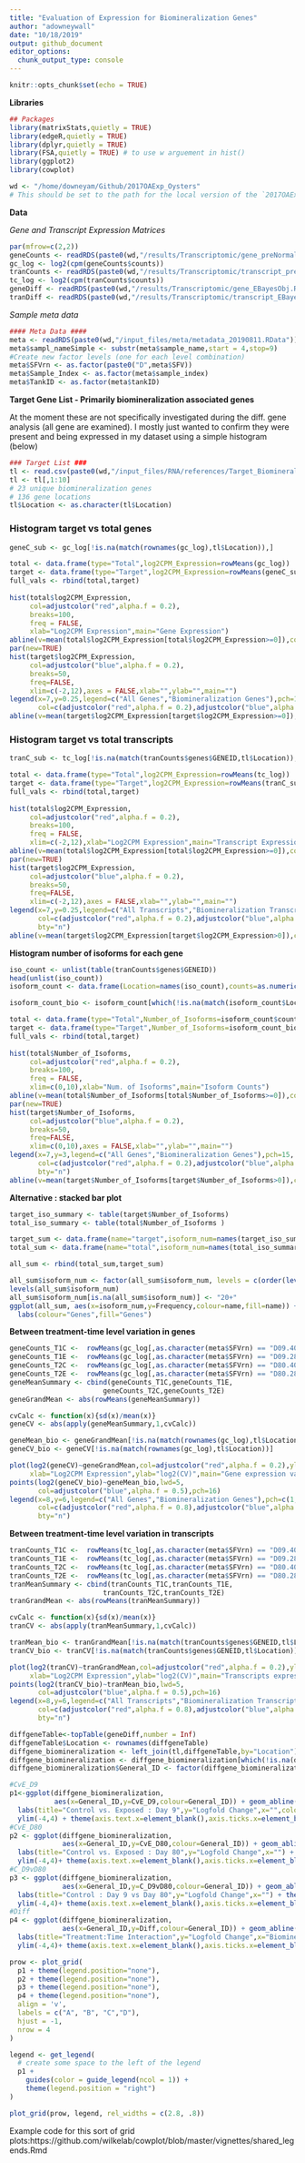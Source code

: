 ```yaml
---
title: "Evaluation of Expression for Biomineralization Genes"
author: "adowneywall"
date: "10/18/2019"
output: github_document
editor_options: 
  chunk_output_type: console
---
```


```r
knitr::opts_chunk$set(echo = TRUE)
```

**Libraries**
```r
## Packages 
library(matrixStats,quietly = TRUE)
library(edgeR,quietly = TRUE)
library(dplyr,quietly = TRUE)
library(FSA,quietly = TRUE) # to use w arguement in hist()
library(ggplot2)
library(cowplot)

wd <- "/home/downeyam/Github/2017OAExp_Oysters"
# This should be set to the path for the local version of the `2017OAExp_Oysters` github repo.
```

**Data**  

*Gene and Transcript Expression Matrices*  
```r
par(mfrow=c(2,2))
geneCounts <- readRDS(paste0(wd,"/results/Transcriptomic/gene_preNormalization_DGEListObj.RData"))
gc_log <- log2(cpm(geneCounts$counts))
tranCounts <- readRDS(paste0(wd,"/results/Transcriptomic/transcript_preNormalization_DGEListObj.RData"))
tc_log <- log2(cpm(tranCounts$counts))
geneDiff <- readRDS(paste0(wd,"/results/Transcriptomic/gene_EBayesObj.RData"))
tranDiff <- readRDS(paste0(wd,"/results/Transcriptomic/transcript_EBayesObj.RData"))  
```
  
*Sample meta data*  
```r
#### Meta Data ####
meta <- readRDS(paste0(wd,"/input_files/meta/metadata_20190811.RData"))
meta$sampl_nameSimple <- substr(meta$sample_name,start = 4,stop=9)
#Create new factor levels (one for each level combination)
meta$SFVrn <- as.factor(paste0("D",meta$SFV))
meta$Sample_Index <- as.factor(meta$sample_index)
meta$TankID <- as.factor(meta$tankID)
```

**Target Gene List - Primarily biomineralization associated genes**  
  
At the moment these are not specifically investigated during the diff. gene analysis (all gene are examined). I mostly just wanted to confirm they were present and being expressed in my dataset using a simple histogram (below)  
  
```r
### Target List ###
tl <- read.csv(paste0(wd,"/input_files/RNA/references/Target_BiomineralizationGenes.csv"))
tl <- tl[,1:10]
# 23 unique biomineralization genes 
# 136 gene locations
tl$Location <- as.character(tl$Location)
```
  
### **Histogram target vs total genes**  
```r
geneC_sub <- gc_log[!is.na(match(rownames(gc_log),tl$Location)),]

total <- data.frame(type="Total",log2CPM_Expression=rowMeans(gc_log))
target <- data.frame(type="Target",log2CPM_Expression=rowMeans(geneC_sub))
full_vals <- rbind(total,target)
  
hist(total$log2CPM_Expression,
     col=adjustcolor("red",alpha.f = 0.2),
     breaks=100,
     freq = FALSE,
     xlab="Log2CPM Expression",main="Gene Expression")
abline(v=mean(total$log2CPM_Expression[total$log2CPM_Expression>=0]),col=adjustcolor("red",alpha.f = 0.8),lwd=5)
par(new=TRUE)
hist(target$log2CPM_Expression,
     col=adjustcolor("blue",alpha.f = 0.2),
     breaks=50,
     freq=FALSE,
     xlim=c(-2,12),axes = FALSE,xlab="",ylab="",main="")
legend(x=7,y=0.25,legend=c("All Genes","Biomineralization Genes"),pch=15,bty = "n",
       col=c(adjustcolor("red",alpha.f = 0.2),adjustcolor("blue",alpha.f = 0.2)))
abline(v=mean(target$log2CPM_Expression[target$log2CPM_Expression>=0]),col=adjustcolor("blue",alpha.f = 0.8),lwd=5)
```

### **Histogram target vs total transcripts**  
```r
tranC_sub <- tc_log[!is.na(match(tranCounts$genes$GENEID,tl$Location)),]

total <- data.frame(type="Total",log2CPM_Expression=rowMeans(tc_log))
target <- data.frame(type="Target",log2CPM_Expression=rowMeans(tranC_sub))
full_vals <- rbind(total,target)
  
hist(total$log2CPM_Expression,
     col=adjustcolor("red",alpha.f = 0.2),
     breaks=100,
     freq = FALSE,
     xlim=c(-2,12),xlab="Log2CPM Expression",main="Transcript Expression")
abline(v=mean(total$log2CPM_Expression[total$log2CPM_Expression>=0]),col=adjustcolor("red",alpha.f = 0.8),lwd=5)
par(new=TRUE)
hist(target$log2CPM_Expression,
     col=adjustcolor("blue",alpha.f = 0.2),
     breaks=50,
     freq=FALSE,
     xlim=c(-2,12),axes = FALSE,xlab="",ylab="",main="")
legend(x=7,y=0.25,legend=c("All Transcripts","Biomineralization Transcripts"),pch=15,
       col=c(adjustcolor("red",alpha.f = 0.2),adjustcolor("blue",alpha.f = 0.2)),
       bty="n")
abline(v=mean(target$log2CPM_Expression[target$log2CPM_Expression>0]),col=adjustcolor("blue",alpha.f = 0.8),lwd=5)
```

**Histogram number of isoforms for each gene**
```r
iso_count <- unlist(table(tranCounts$genes$GENEID))
head(unlist(iso_count))
isoform_count <- data.frame(Location=names(iso_count),counts=as.numeric(iso_count))

isoform_count_bio <- isoform_count[which(!is.na(match(isoform_count$Location,tl$Location))),]

total <- data.frame(type="Total",Number_of_Isoforms=isoform_count$counts)
target <- data.frame(type="Target",Number_of_Isoforms=isoform_count_bio$counts)
full_vals <- rbind(total,target)
  
hist(total$Number_of_Isoforms,
     col=adjustcolor("red",alpha.f = 0.2),
     breaks=100,
     freq = FALSE,
     xlim=c(0,10),xlab="Num. of Isoforms",main="Isoform Counts")
abline(v=mean(total$Number_of_Isoforms[total$Number_of_Isoforms>=0]),col=adjustcolor("red",alpha.f = 0.8),lwd=5)
par(new=TRUE)
hist(target$Number_of_Isoforms,
     col=adjustcolor("blue",alpha.f = 0.2),
     breaks=50,
     freq=FALSE,
     xlim=c(0,10),axes = FALSE,xlab="",ylab="",main="")
legend(x=7,y=3,legend=c("All Genes","Biomineralization Genes"),pch=15,
       col=c(adjustcolor("red",alpha.f = 0.2),adjustcolor("blue",alpha.f = 0.2)),
       bty="n")
abline(v=mean(target$Number_of_Isoforms[target$Number_of_Isoforms>0]),col=adjustcolor("blue",alpha.f = 0.8),lwd=5)
```

**Alternative : stacked bar plot**
```r
target_iso_summary <- table(target$Number_of_Isoforms)
total_iso_summary <- table(total$Number_of_Isoforms )

target_sum <- data.frame(name="target",isoform_num=names(target_iso_summary),Frequency=as.numeric(target_iso_summary)/sum(as.numeric(target_iso_summary)))
total_sum <- data.frame(name="total",isoform_num=names(total_iso_summary),Frequency=as.numeric(total_iso_summary)/sum(as.numeric(total_iso_summary)))

all_sum <- rbind(total_sum,target_sum)

all_sum$isoform_num <- factor(all_sum$isoform_num, levels = c(order(levels(all_sum$isoform_num)),"20+"))
levels(all_sum$isoform_num)
all_sum$isoform_num[is.na(all_sum$isoform_num)] <- "20+"
ggplot(all_sum, aes(x=isoform_num,y=Frequency,colour=name,fill=name)) +geom_bar(position="dodge", stat="identity") +
  labs(colour="Genes",fill="Genes")
```

**Between treatment-time level variation in genes**
```r
geneCounts_T1C <-  rowMeans(gc_log[,as.character(meta$SFVrn) == "D09.400"])
geneCounts_T1E <-  rowMeans(gc_log[,as.character(meta$SFVrn) == "D09.2800"])
geneCounts_T2C <-  rowMeans(gc_log[,as.character(meta$SFVrn) == "D80.400"])
geneCounts_T2E <-  rowMeans(gc_log[,as.character(meta$SFVrn) == "D80.2800"])
geneMeanSummary <- cbind(geneCounts_T1C,geneCounts_T1E,
                       geneCounts_T2C,geneCounts_T2E)
geneGrandMean <- abs(rowMeans(geneMeanSummary))

cvCalc <- function(x){sd(x)/mean(x)}
geneCV <- abs(apply(geneMeanSummary,1,cvCalc))

geneMean_bio <- geneGrandMean[!is.na(match(rownames(gc_log),tl$Location))]
geneCV_bio <- geneCV[!is.na(match(rownames(gc_log),tl$Location))]

plot(log2(geneCV)~geneGrandMean,col=adjustcolor("red",alpha.f = 0.2),ylim=c(-10,10),
     xlab="Log2CPM Expression",ylab="log2(CV)",main="Gene expression variation among treatment and time levels",xlim=c(-0.1,14))
points(log2(geneCV_bio)~geneMean_bio,lwd=5,
       col=adjustcolor("blue",alpha.f = 0.5),pch=16)
legend(x=8,y=6,legend=c("All Genes","Biomineralization Genes"),pch=c(1,16),
       col=c(adjustcolor("red",alpha.f = 0.8),adjustcolor("blue",alpha.f = 0.5)),
       bty="n")
```

**Between treatment-time level variation in transcripts**
```r
tranCounts_T1C <-  rowMeans(tc_log[,as.character(meta$SFVrn) == "D09.400"])
tranCounts_T1E <-  rowMeans(tc_log[,as.character(meta$SFVrn) == "D09.2800"])
tranCounts_T2C <-  rowMeans(tc_log[,as.character(meta$SFVrn) == "D80.400"])
tranCounts_T2E <-  rowMeans(tc_log[,as.character(meta$SFVrn) == "D80.2800"])
tranMeanSummary <- cbind(tranCounts_T1C,tranCounts_T1E,
                       tranCounts_T2C,tranCounts_T2E)
tranGrandMean <- abs(rowMeans(tranMeanSummary))

cvCalc <- function(x){sd(x)/mean(x)}
tranCV <- abs(apply(tranMeanSummary,1,cvCalc))

tranMean_bio <- tranGrandMean[!is.na(match(tranCounts$genes$GENEID,tl$Location))]
tranCV_bio <- tranCV[!is.na(match(tranCounts$genes$GENEID,tl$Location))]

plot(log2(tranCV)~tranGrandMean,col=adjustcolor("red",alpha.f = 0.2),ylim=c(-10,10),
     xlab="Log2CPM Expression",ylab="log2(CV)",main="Transcripts expression variation among treatment and time levels",xlim=c(-0.1,14))
points(log2(tranCV_bio)~tranMean_bio,lwd=5,
       col=adjustcolor("blue",alpha.f = 0.5),pch=16)
legend(x=8,y=6,legend=c("All Transcripts","Biomineralization Transcripts"),pch=c(1,16),
       col=c(adjustcolor("red",alpha.f = 0.8),adjustcolor("blue",alpha.f = 0.5)),
       bty="n")
```

```r
diffgeneTable<-topTable(geneDiff,number = Inf)
diffgeneTable$Location <- rownames(diffgeneTable)
diffgene_biomineralization <- left_join(tl,diffgeneTable,by="Location")
diffgene_biomineralization <- diffgene_biomineralization[which(!is.na(diffgene_biomineralization$GENEID)),]
diffgene_biomineralization$General_ID <- factor(diffgene_biomineralization$General_ID)

#CvE_D9
p1<-ggplot(diffgene_biomineralization,
           aes(x=General_ID,y=CvE_D9,colour=General_ID)) + geom_abline(slope=0,intercept=0,colour="black") +geom_boxplot() +
  labs(title="Control vs. Exposed : Day 9",y="Logfold Change",x="",colour="Biomineralization Genes") + theme_cowplot(12) +
  ylim(-4,4) + theme(axis.text.x=element_blank(),axis.ticks.x=element_blank())
#CvE_D80
p2 <- ggplot(diffgene_biomineralization,
             aes(x=General_ID,y=CvE_D80,colour=General_ID)) + geom_abline(slope=0,intercept=0,colour="black") +geom_boxplot() +
  labs(title="Control vs. Exposed : Day 80",y="Logfold Change",x="") + theme_cowplot(12) +
  ylim(-4,4)+ theme(axis.text.x=element_blank(),axis.ticks.x=element_blank())
#C_D9vD80
p3 <- ggplot(diffgene_biomineralization,
             aes(x=General_ID,y=C_D9vD80,colour=General_ID)) + geom_abline(slope=0,intercept=0,colour="black") +geom_boxplot() +
  labs(title="Control : Day 9 vs Day 80",y="Logfold Change",x="") + theme_cowplot(12) +
  ylim(-4,4)+ theme(axis.text.x=element_blank(),axis.ticks.x=element_blank())
#Diff
p4 <- ggplot(diffgene_biomineralization,
             aes(x=General_ID,y=Diff,colour=General_ID)) + geom_abline(slope=0,intercept=0,colour="black") +geom_boxplot() +
  labs(title="Treatment:Time Interaction",y="Logfold Change",x="Biomineralization genes") + theme_cowplot(12) +
  ylim(-4,4)+ theme(axis.text.x=element_blank(),axis.ticks.x=element_blank())

prow <- plot_grid(
  p1 + theme(legend.position="none"),
  p2 + theme(legend.position="none"),
  p3 + theme(legend.position="none"),
  p4 + theme(legend.position="none"),
  align = 'v',
  labels = c("A", "B", "C","D"),
  hjust = -1,
  nrow = 4
)

legend <- get_legend(
  # create some space to the left of the legend
  p1 + 
    guides(color = guide_legend(ncol = 1)) +  
    theme(legend.position = "right")
)

plot_grid(prow, legend, rel_widths = c(2.8, .8))
```

Example code for this sort of grid plots:https://github.com/wilkelab/cowplot/blob/master/vignettes/shared_legends.Rmd


